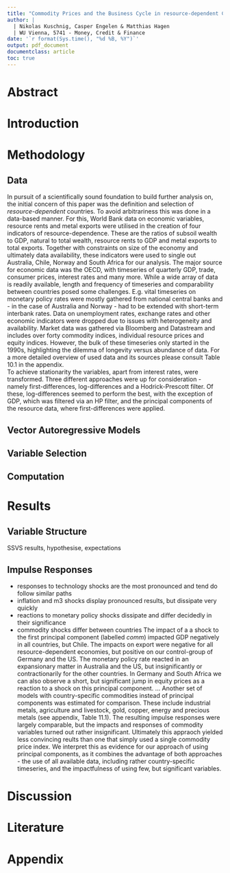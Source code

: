 ```yaml
---
title: "Commodity Prices and the Business Cycle in resource-dependent Countries"
author: |
  | Nikolas Kuschnig, Casper Engelen & Matthias Hagen
  | WU Vienna, 5741 - Money, Credit & Finance
date: '`r format(Sys.time(), "%d %B, %Y")`'
output: pdf_document
documentclass: article
toc: true
---
```


# Abstract


\newpage

# Introduction


# Methodology

## Data

In pursuit of a scientifically sound foundation to build further analysis on, the initial concern of this paper was the definition and selection of *resource-dependent* countries. To avoid arbitrariness this was done in a data-based manner. For this, World Bank data on economic variables, resource rents and metal exports were utilised in the creation of four indicators of resource-dependence. These are the ratios of subsoil wealth to GDP, natural to total wealth, resource rents to GDP and metal exports to total exports. Together with constraints on size of the economy and ultimately data availability, these indicators were used to single out Australia, Chile, Norway and South Africa for our analysis. 
The major source for economic data was the OECD, with timeseries of quarterly GDP, trade, consumer prices, interest rates and many more. While a wide array of data is readily available, length and frequency of timeseries and comparability between countries posed some challenges. E.g. vital timeseries on monetary policy rates were mostly gathered from national central banks and - in the case of Australia and Norway - had to be extended with short-term interbank rates. Data on unemployment rates, exchange rates and other economic indicators were dropped due to issues with heterogeneity and availability. 
Market data was gathered via Bloomberg and Datastream and includes over forty commodity indices, individual resource prices and equity indices. However, the bulk of these timeseries only started in the 1990s, highlighting the dilemma of longevity versus abundance of data. For a more detailed overview of used data and its sources please consult Table 10.1 in the appendix.  
To achieve stationarity the variables, apart from interest rates, were transformed. Three different approaches were up for consideration - namely first-differences, log-differences and a Hodrick-Prescott filter. Of these, log-differences seemed to perform the best, with the exception of GDP, which was filtered via an HP filter, and the principal components of the resource data, where first-differences were applied.

## Vector Autoregressive Models

## Variable Selection

## Computation



# Results

## Variable Structure

SSVS results, hypothesise, expectations

## Impulse Responses
- responses to technology shocks are the most pronounced and tend do follow similar paths
- inflation and m3 shocks display pronounced results, but dissipate very quickly
- reactions to monetary policy shocks dissipate and differ decidedly in their significance
- commodity shocks differ between countries
The impact of a a shock to the first principal component (labelled *comm*) impacted GDP negatively in all countries, but Chile. The impacts on export were negative for all resource-dependent economies, but positive on our control-group of Germany and the US. The monetary policy rate reacted in an expansionary matter in Australia and the US, but insignificantly or contractionarily for the other countries. In Germany and South Africa we can also observe a short, but significant jump in equity prices as a reaction to a shock on this principal component.
...
Another set of models with country-specific commodities instead of principal components was estimated for comparison. These include industrial metals, agriculture and livestock, gold, copper, energy and precious metals (see appendix, Table 11.1). The resulting impulse responses were largely comparable, but the impacts and responses of commodity variables turned out rather insignificant. Ultimately this appraoch yielded less convincing reults than one that simply used a single commodity price index. We interpret this as evidence for our approach of using principal components, as it combines the advantage of both approaches - the use of all available data, including rather country-specific timeseries, and the impactfulness of using few, but significant variables. 


# Discussion


\newpage

# Literature


\newpage

# Appendix

